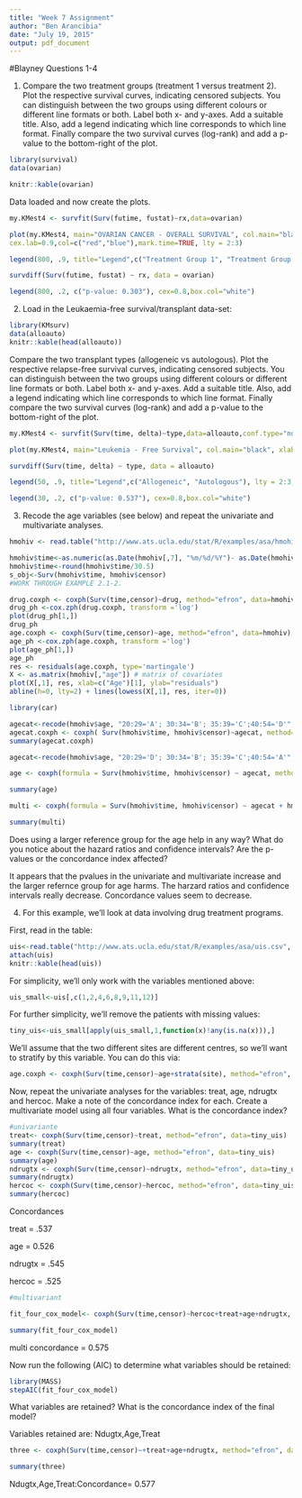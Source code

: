 ```yaml
---
title: "Week 7 Assignment"
author: "Ben Arancibia"
date: "July 19, 2015"
output: pdf_document
---
```


#Blayney Questions 1-4

1) Compare the two treatment groups (treatment 1 versus treatment 2). Plot the respective survival curves, indicating censored subjects. You can distinguish between the two groups using different colours or different line formats or both. Label both x- and y-axes. Add a suitable title. Also, add a legend indicating which line corresponds to which line format. Finally compare the two survival curves (log-rank) and add a p-value to the bottom-right of the plot.

```r
library(survival)
data(ovarian)

knitr::kable(ovarian)
```

Data loaded and now create the plots.

```r
my.KMest4 <- survfit(Surv(futime, fustat)~rx,data=ovarian)

plot(my.KMest4, main="OVARIAN CANCER - OVERALL SURVIVAL", col.main="black", xlab="Time (Days)", ylab="Overall Survival Proportion",col.lab="blue",
cex.lab=0.9,col=c("red","blue"),mark.time=TRUE, lty = 2:3)

legend(800, .9, title="Legend",c("Treatment Group 1", "Treatment Group 2"), lty = 2:3,col=c("red","blue"),cex=0.7)

survdiff(Surv(futime, fustat) ~ rx, data = ovarian)

legend(800, .2, c("p-value: 0.303"), cex=0.8,box.col="white")

```

2) Load in the Leukaemia-free survival/transplant data-set:

```r
library(KMsurv)
data(alloauto)
knitr::kable(head(alloauto))
```

Compare the two transplant types (allogeneic vs autologous). Plot the respective relapse-free survival curves, indicating censored subjects. You can distinguish between the two groups using different colours or different line formats or both. Label both x- and y-axes. Add a suitable title. Also, add a legend indicating which line corresponds to which line format. Finally compare the two survival curves (log-rank) and add a p-value to the bottom-right of the plot.

```r
my.KMest4 <- survfit(Surv(time, delta)~type,data=alloauto,conf.type="none")

plot(my.KMest4, main="Leukemia - Free Survival", col.main="black", xlab="Time (Months)", ylab="Relapse-Free Survival Proportion",col.lab="blue", cex.lab=0.9 ,col=c("red","blue"),mark.time=TRUE, lty = 2:3) 

survdiff(Surv(time, delta) ~ type, data = alloauto)

legend(50, .9, title="Legend",c("Allogeneic", "Autologous"), lty = 2:3,col=c("red","blue"),cex=0.7)

legend(30, .2, c("p-value: 0.537"), cex=0.8,box.col="white")
```

3) Recode the age variables (see below) and repeat the univariate and multivariate analyses.
```r
hmohiv <- read.table("http://www.ats.ucla.edu/stat/R/examples/asa/hmohiv.csv", sep=",", header = TRUE)

hmohiv$time<-as.numeric(as.Date(hmohiv[,7], "%m/%d/%Y")- as.Date(hmohiv[,6], "%m/%d/%Y"))
hmohiv$time<-round(hmohiv$time/30.5)
s_obj<-Surv(hmohiv$time, hmohiv$censor)
#WORK THROUGH EXAMPLE 2.1-2.

drug.coxph <- coxph(Surv(time,censor)~drug, method="efron", data=hmohiv)
drug_ph <-cox.zph(drug.coxph, transform ='log')
plot(drug_ph[1,])
drug_ph
age.coxph <- coxph(Surv(time,censor)~age, method="efron", data=hmohiv)
age_ph <-cox.zph(age.coxph, transform ='log')
plot(age_ph[1,])
age_ph
res <- residuals(age.coxph, type='martingale')
X <- as.matrix(hmohiv[,"age"]) # matrix of covariates
plot(X[,1], res, xlab=c("Age")[1], ylab="residuals")
abline(h=0, lty=2) + lines(lowess(X[,1], res, iter=0)) 

library(car)

agecat<-recode(hmohiv$age, "20:29='A'; 30:34='B'; 35:39='C';40:54='D'", as.factor=T)
agecat.coxph <- coxph( Surv(hmohiv$time, hmohiv$censor)~agecat, method="efron")
summary(agecat.coxph)
```

```r
agecat<-recode(hmohiv$age, "20:29='D'; 30:34='B'; 35:39='C';40:54='A'", as.factor=T)
```

```r
age <- coxph(formula = Surv(hmohiv$time, hmohiv$censor) ~ agecat, method = "efron")

summary(age) 

multi <- coxph(formula = Surv(hmohiv$time, hmohiv$censor) ~ agecat + hmohiv$drug, method = "efron")

summary(multi)
```

Does using a larger reference group for the age help in any way? What do you notice about the hazard ratios and confidence intervals? Are the p-values or the concordance index affected?

It appears that the pvalues in the univariate and multivariate increase and the larger refernce group for age harms. The harzard ratios and confidence intervals really decrease. Concordance values seem to decrease.

4) For this example, we’ll look at data involving drug treatment programs. 

First, read in the table:
```r
uis<-read.table("http://www.ats.ucla.edu/stat/R/examples/asa/uis.csv", sep=",", header = TRUE)
attach(uis)
knitr::kable(head(uis))
```

For simplicity, we’ll only work with the variables mentioned above:

```r
uis_small<-uis[,c(1,2,4,6,8,9,11,12)]
```

For further simplicity, we’ll remove the patients with missing values:

```r
tiny_uis<-uis_small[apply(uis_small,1,function(x)!any(is.na(x))),]
```

We’ll assume that the two different sites are different centres, so we’ll want to stratify by this variable. You can do this via:

```r
age.coxph <- coxph(Surv(time,censor)~age+strata(site), method="efron", data=tiny_uis)
```

Now, repeat the univariate analyses for the variables: treat, age, ndrugtx and hercoc. Make a note of the concordance index for each. Create a multivariate model using all four variables. What is the concordance index?

```r
#univariante
treat<- coxph(Surv(time,censor)~treat, method="efron", data=tiny_uis)
summary(treat)
age <- coxph(Surv(time,censor)~age, method="efron", data=tiny_uis)
summary(age)
ndrugtx <- coxph(Surv(time,censor)~ndrugtx, method="efron", data=tiny_uis)
summary(ndrugtx)
hercoc <- coxph(Surv(time,censor)~hercoc, method="efron", data=tiny_uis)
summary(hercoc)
```

Concordances

treat = .537

age = 0.526

ndrugtx = .545

hercoc = .525

```r
#multivariant

fit_four_cox_model<- coxph(Surv(time,censor)~hercoc+treat+age+ndrugtx, method="efron", data=tiny_uis)

summary(fit_four_cox_model)
```

multi concordance = 0.575

Now run the following (AIC) to determine what variables should be retained:

```r
library(MASS)
stepAIC(fit_four_cox_model)
```

What variables are retained? What is the concordance index of the final model?

Variables retained are: Ndugtx,Age,Treat

```r
three <- coxph(Surv(time,censor)~+treat+age+ndrugtx, method="efron", data=tiny_uis)

summary(three)
```

Ndugtx,Age,Treat:Concordance= 0.577